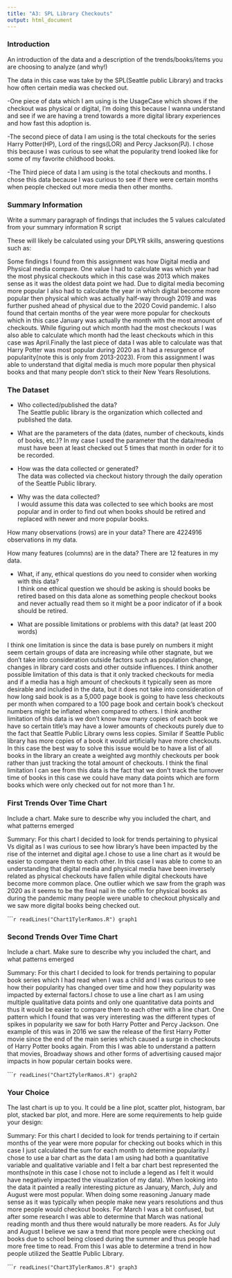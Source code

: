 ```yaml
---
title: "A3: SPL Library Checkouts"
output: html_document
---
```


### Introduction

An introduction of the data and a description of the trends/books/items you are choosing to analyze (and why!)

The data in this case was take by the SPL(Seattle public Library) and tracks how often certain media was checked out.

-One piece of data which I am using is the UsageCase which shows if the checkout was physical or digital, I'm doing this because I wanna understand and see if we are having a trend towards a more digital library experiences and how fast this adoption is. 

-The second piece of data I am using is the total checkouts for the series Harry Potter(HP), Lord of the rings(LOR) and Percy Jackson(PJ). I chose this because I was curious to see what the popularity trend looked like for some of my favorite childhood books.

-The Third piece of data I am using is the total checkouts and months. I chose this data because I was curious to see if there were certain months when people checked out more media then other months.

### Summary Information

Write a summary paragraph of findings that includes the 5 values calculated from your summary information R script

These will likely be calculated using your DPLYR skills, answering questions such as:

Some findings I found from this assignment was how Digital media and Physical media compare. One value I had to calculate was which year had the most physical checkouts which in this case was 2013 which makes sense as it was the oldest data point we had. Due to digital media becoming more popular I also had to calculate the year in which digital become more popular then physical which was actually half-way through 2019 and was further pushed ahead of physical due to the 2020 Covid pandemic. I also found that certain months of the year were more popular for checkouts which in this case January was actually the month with the most amount of checkouts. While figuring out which month had the most checkouts I was also able to calculate which month had the least checkouts which in this case was April.Finally the last piece of data I was able to calculate was that Harry Potter was most popular during 2020 as it had a resurgence of popularity(note this is only from 2013-2023). From this assignment I was able to understand that digital media is much more popular then physical books and that many people don't stick to their New Years Resolutions. 

### The Dataset

- Who collected/published the data?  
  The Seattle public library is the organization which collected and published the data.
  
- What are the parameters of the data (dates, number of checkouts, kinds of books, etc.)?
In my case I used the parameter that the data/media must have been at least checked out 5 times that
month in order for it to be recorded.

- How was the data collected or generated?  
The data was collected via checkout history through the daily operation of the Seattle Public library.

- Why was the data collected?  
I would assume this data was collected to see which books are most popular and in order to find out when books should be retired and replaced with newer and more popular books.

How many observations (rows) are in your data?
There are 4224916 observations in my data. 

How many features (columns) are in the data?
There are 12 features in my data.

- What, if any, ethical questions do you need to consider when working with this data?  
I think one ethical question we should be asking is should books be retired based on this data alone as something people checkout books and never actually read them so it might be a poor indicator of if a book should be retired.

- What are possible limitations or problems with this data?   (at least 200 words)

I think one limitation is since the data is base purely on numbers it might seem certain groups of data are increasing while other stagnate, but we don't take into consideration outside factors such as population change, changes in library card costs and other outside influences. I think another possible limitation of this data is that it only tracked checkouts for media and if a media has a high amount of checkouts it typically seen as more desirable and included in the data, but it does not take into consideration of how long said book is as a 5,000 page book is going to have less checkouts per month when compared to a 100 page book and certain book's checkout numbers might be inflated when compared to others. I think another limitation of this data is we don't know how many copies of each book we have so certain title's may have a lower amounts of checkouts purely due to the fact that Seattle Public Library owns less copies. Similar if Seattle Public library has more copies of a book it would artificially have more checkouts. In this case the best way to solve this issue would be to have a list of all books in the library an create a weighted avg monthly checkouts per book rather than just tracking the total amount of checkouts. I think the final limitation I can see from this data is the fact that we don't track the turnover time of books in this case we could have many data points which are form books which were only checked out for not more than 1 hr. 


### First Trends Over Time Chart

Include a chart. Make sure to describe why you included the chart, and what patterns emerged

Summary: 
For this chart I decided to look for trends pertaining to physical Vs digital as I was curious to see how library's have been impacted by the rise of the internet and digital age.I chose to use a line chart as it would be easier to compare them to each other. In this case I was able to come to an understanding that digital media and physical media have been inversely related as physical checkouts have fallen while digital checkouts have become more common place. One outlier which we saw from the graph was 2020 as it seems to be the final nail in the coffin for physical books as during the pandemic many people were unable to checkout physically and we saw more digital books being checked out.

``````r
readLines("Chart1TylerRamos.R")
graph1
```

### Second Trends Over Time Chart

Include a chart. Make sure to describe why you included the chart, and what patterns emerged

Summary: 
For this chart I decided to look for trends pertaining to popular book series which I had read when I was a child and I was curious to see how their popularity has changed over time and how they popularity was impacted by external factors.I chose to use a line chart as I am using multiple qualitative data points and only one quantitative data points and thus it would be easier to compare them to each other with a line chart. One pattern which I found that was very interesting was the different types of spikes in popularity we saw for both Harry Potter and Percy Jackson. One example of this was in 2016 we saw the release of the first Harry Potter movie since the end of the main series which caused a surge in checkouts of Harry Potter books again. From this I was able to understand a pattern that movies, Broadway shows and other forms of advertising caused major impacts in how popular certain books were. 

``````r
readLines("Chart2TylerRamos.R")
graph2
```

### Your Choice

The last chart is up to you. It could be a line plot, scatter plot, histogram, bar plot, stacked bar plot, and more. Here are some requirements to help guide your design:

Summary: 
For this chart I decided to look for trends pertaining to if certain months of the year were more popular for checking out books which in this case I just calculated the sum for each month to determine popularity.I chose to use a bar chart as the data I am using had both a quantitative variable and qualitative variable and I felt a bar chart best represented the months(note in this case I chose not to include a legend as I felt it would have negatively impacted the visualization of my data). When looking into the data it painted a really interesting picture as January, March, July and August were most popular. When doing some reasoning January made sense as it was typically when people make new years resolutions and thus more people would checkout books. For March I was a bit confused, but after some research I was able to determine that March was national reading month and thus there would naturally be more readers. As for July and August I believe we saw a trend that more people were checking out books due to school being closed during the summer and thus people had more free time to read. From this I was able to determine a trend in how people utilized the Seattle Public Library. 


``````r
readLines("Chart3TylerRamos.R")
graph3
```